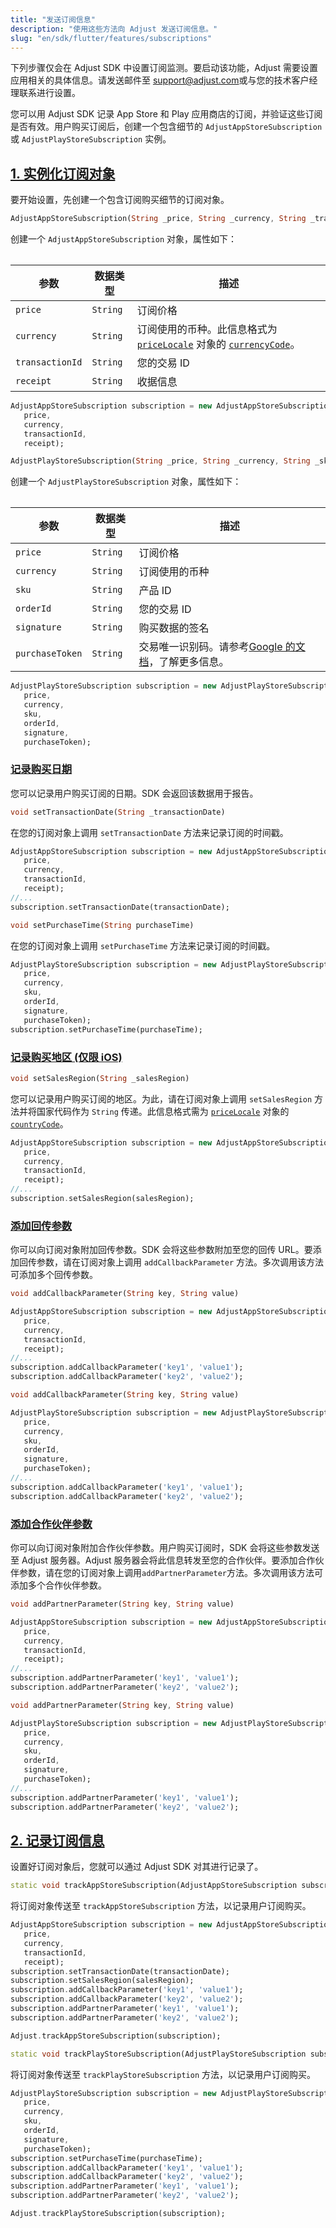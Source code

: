 ```yaml
---
title: "发送订阅信息"
description: "使用这些方法向 Adjust 发送订阅信息。"
slug: "en/sdk/flutter/features/subscriptions"
---
```

<callout type="important"> 

下列步骤仅会在 Adjust SDK 中设置订阅监测。要启动该功能，Adjust 需要设置应用相关的具体信息。请发送邮件至 [support@adjust.com](mailto:support@adjust.com)或与您的技术客户经理联系进行设置。
</Callout> 

您可以用 Adjust SDK 记录 App Store 和 Play 应用商店的订阅，并验证这些订阅是否有效。用户购买订阅后，创建一个包含细节的 `AdjustAppStoreSubscription` 或 `AdjustPlayStoreSubscription` 实例。

[1\. 实例化订阅对象](1-instantiate-a-subscription-object)
---------------------------------------------------

要开始设置，先创建一个包含订阅购买细节的订阅对象。
<tabs> <tab title="App Store" sync="appstore" icon="PlatformIos"> <codeblock title="方法签名"> 

```dart
AdjustAppStoreSubscription(String _price, String _currency, String _transactionId, String _receipt)
```

</CodeBlock> 

创建一个 `AdjustAppStoreSubscription` 对象，属性如下：
<table> 

|       参数        |   数据类型   |                                                                                                                           描述                                                                                                                           |
|-----------------|----------|--------------------------------------------------------------------------------------------------------------------------------------------------------------------------------------------------------------------------------------------------------|
| `price`         | `String` | 订阅价格                                                                                                                                                                                                                                                   |
| `currency`      | `String` | 订阅使用的币种。此信息格式为 [`priceLocale`](https://developer.apple.com/documentation/storekit/skproduct/1506145-pricelocale?language=objc) 对象的 [`currencyCode`](https://developer.apple.com/documentation/foundation/nslocale/1642836-currencycode?language=objc)。 |
| `transactionId` | `String` | 您的交易 ID                                                                                                                                                                                                                                                |
| `receipt`       | `String` | 收据信息                                                                                                                                                                                                                                                   |

</Table> 

```dart
AdjustAppStoreSubscription subscription = new AdjustAppStoreSubscription(
   price,
   currency,
   transactionId,
   receipt);
```

</Tab> <tab title="Play 商店" sync="playstore" icon="PlatformGooglePlay"> <codeblock title="方法签名"> 

```dart
AdjustPlayStoreSubscription(String _price, String _currency, String _sku, String _orderId, String _signature, String _purchaseToken)
```

</CodeBlock> 

创建一个 `AdjustPlayStoreSubscription` 对象，属性如下：
<table> 

|       参数        |   数据类型   |                                                                 描述                                                                 |
|-----------------|----------|------------------------------------------------------------------------------------------------------------------------------------|
| `price`         | `String` | 订阅价格                                                                                                                               |
| `currency`      | `String` | 订阅使用的币种                                                                                                                            |
| `sku`           | `String` | 产品 ID                                                                                                                              |
| `orderId`       | `String` | 您的交易 ID                                                                                                                            |
| `signature`     | `String` | 购买数据的签名                                                                                                                            |
| `purchaseToken` | `String` | 交易唯一识别码。请参考[Google 的文档](https://developer.android.com/reference/com/android/billingclient/api/Purchase#getPurchaseToken())，了解更多信息。 |

</Table> 

```dart
AdjustPlayStoreSubscription subscription = new AdjustPlayStoreSubscription(
   price,
   currency,
   sku,
   orderId,
   signature,
   purchaseToken);
```

</Tab> </Tabs> 

### [记录购买日期](record-the-purchase-date)

您可以记录用户购买订阅的日期。SDK 会返回该数据用于报告。
<tabs> <tab title="App Store" sync="appstore" icon="PlatformIos"> <codeblock title="方法签名"> 

```dart
void setTransactionDate(String _transactionDate)
```

</CodeBlock> 

在您的订阅对象上调用 `setTransactionDate` 方法来记录订阅的时间戳。

```dart
AdjustAppStoreSubscription subscription = new AdjustAppStoreSubscription(
   price,
   currency,
   transactionId,
   receipt);
//...
subscription.setTransactionDate(transactionDate);
```

</Tab> <tab title="Play 商店" sync="playstore" icon="PlatformGooglePlay"> <codeblock title="方法签名"> 

```dart
void setPurchaseTime(String purchaseTime)
```

</CodeBlock> 

在您的订阅对象上调用 `setPurchaseTime` 方法来记录订阅的时间戳。

```dart
AdjustPlayStoreSubscription subscription = new AdjustPlayStoreSubscription(
   price,
   currency,
   sku,
   orderId,
   signature,
   purchaseToken);
subscription.setPurchaseTime(purchaseTime);
```

</Tab> </Tabs> 

### [记录购买地区 \(仅限 iOS\)](record-the-purchase-region-ios-only)

<codeblock title="方法签名"> 

```dart
void setSalesRegion(String _salesRegion)
```

</CodeBlock> 

您可以记录用户购买订阅的地区。为此，请在订阅对象上调用 `setSalesRegion` 方法并将国家代码作为 `String` 传递。此信息格式需为 [`priceLocale`](https://developer.apple.com/documentation/storekit/skproduct/1506145-pricelocale?language=swift) 对象的 [`countryCode`](https://developer.apple.com/documentation/foundation/nslocale/1643060-countrycode?language=swift)。

```dart
AdjustAppStoreSubscription subscription = new AdjustAppStoreSubscription(
   price,
   currency,
   transactionId,
   receipt);
//...
subscription.setSalesRegion(salesRegion);
```

### [添加回传参数](add-callback-parameters)

你可以向订阅对象附加回传参数。SDK 会将这些参数附加至您的回传 URL。要添加回传参数，请在订阅对象上调用 `addCallbackParameter` 方法。多次调用该方法可添加多个回传参数。
<tabs> <tab title="App Store" sync="appstore" icon="PlatformIos"> <codeblock title="方法签名"> 

```dart
void addCallbackParameter(String key, String value)
```

</CodeBlock> 

```dart
AdjustAppStoreSubscription subscription = new AdjustAppStoreSubscription(
   price,
   currency,
   transactionId,
   receipt);
//...
subscription.addCallbackParameter('key1', 'value1');
subscription.addCallbackParameter('key2', 'value2');
```

</Tab> <tab title="Play 商店" sync="playstore" icon="PlatformGooglePlay"> <codeblock title="方法签名"> 

```dart
void addCallbackParameter(String key, String value)
```

</CodeBlock> 

```dart
AdjustPlayStoreSubscription subscription = new AdjustPlayStoreSubscription(
   price,
   currency,
   sku,
   orderId,
   signature,
   purchaseToken);
//...
subscription.addCallbackParameter('key1', 'value1');
subscription.addCallbackParameter('key2', 'value2');
```

</Tab> </Tabs> 

### [添加合作伙伴参数](add-partner-parameters)

你可以向订阅对象附加合作伙伴参数。用户购买订阅时，SDK 会将这些参数发送至 Adjust 服务器。Adjust 服务器会将此信息转发至您的合作伙伴。要添加合作伙伴参数，请在您的订阅对象上调用`addPartnerParameter`方法。多次调用该方法可添加多个合作伙伴参数。
<tabs> <tab title="App Store" sync="appstore" icon="PlatformIos"> <codeblock title="方法签名"> 

```dart
void addPartnerParameter(String key, String value)
```

</CodeBlock> 

```dart
AdjustAppStoreSubscription subscription = new AdjustAppStoreSubscription(
   price,
   currency,
   transactionId,
   receipt);
//...
subscription.addPartnerParameter('key1', 'value1');
subscription.addPartnerParameter('key2', 'value2');
```

</Tab> <tab title="Play 商店" sync="playstore" icon="PlatformGooglePlay"> <codeblock title="方法签名"> 

```dart
void addPartnerParameter(String key, String value)
```

</CodeBlock> 

```dart
AdjustPlayStoreSubscription subscription = new AdjustPlayStoreSubscription(
   price,
   currency,
   sku,
   orderId,
   signature,
   purchaseToken);
//...
subscription.addPartnerParameter('key1', 'value1');
subscription.addPartnerParameter('key2', 'value2');
```

</Tab> </Tabs> 

[2\. 记录订阅信息](2-record-subscription-information)
------------------------------------------------

设置好订阅对象后，您就可以通过 Adjust SDK 对其进行记录了。
<tabs> <tab title="App Store" sync="appstore" icon="PlatformIos"> <codeblock title="方法签名"> 

```dart
static void trackAppStoreSubscription(AdjustAppStoreSubscription subscription)
```

</CodeBlock> 

将订阅对象传送至 `trackAppStoreSubscription` 方法，以记录用户订阅购买。

```dart
AdjustAppStoreSubscription subscription = new AdjustAppStoreSubscription(
   price,
   currency,
   transactionId,
   receipt);
subscription.setTransactionDate(transactionDate);
subscription.setSalesRegion(salesRegion);
subscription.addCallbackParameter('key1', 'value1');
subscription.addCallbackParameter('key2', 'value2');
subscription.addPartnerParameter('key1', 'value1');
subscription.addPartnerParameter('key2', 'value2');

Adjust.trackAppStoreSubscription(subscription);
```

</Tab> <tab title="Play 商店" sync="playstore" icon="PlatformGooglePlay"> <codeblock title="方法签名"> 

```dart
static void trackPlayStoreSubscription(AdjustPlayStoreSubscription subscription)
```

</CodeBlock> 

将订阅对象传送至 `trackPlayStoreSubscription` 方法，以记录用户订阅购买。

```dart
AdjustPlayStoreSubscription subscription = new AdjustPlayStoreSubscription(
   price,
   currency,
   sku,
   orderId,
   signature,
   purchaseToken);
subscription.setPurchaseTime(purchaseTime);
subscription.addCallbackParameter('key1', 'value1');
subscription.addCallbackParameter('key2', 'value2');
subscription.addPartnerParameter('key1', 'value1');
subscription.addPartnerParameter('key2', 'value2');

Adjust.trackPlayStoreSubscription(subscription);
```

</Tab> </Tabs>


